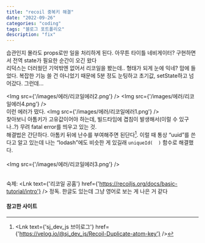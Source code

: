 ```yaml
---
title: "recoil 중복키 해결"
date: "2022-09-26"
categories: "coding"
tags: "블로그 포트폴리오"
description: "fix"
---
```


습관인지 몰라도 props로만 일을 처리하게 된다. 아무튼 타이틀 네비게이터? 구현하면서 전역 state가 필요한 순간이 오긴 왔다  
리덕스는 더러웠던 기억밖엔 없어서 리코일을 봤는데.. 형태가 되게 눈에 익네? 맘에 들었다. 복잡한 기능 쓸 건 아니었기 때문에 5분 정도 눈팅하고 초기값, setState하고 넘어갔다. 그런데...

<Img src={'/images/에러/리코일에러2.png'} />
<Img src={'/images/에러/리코일에러4.png'} />
<br/>
이런 에러가 떴다.
<Img src={'/images/에러/리코일에러1.png'} />
<br/>
찾아보니 아톰키가 고유값이어야 하는데, 빌드타임에 겹침이 발생해서(이럴 수 있구나..?) 무려 fatal error를 띄우고 있는 것.  
해결법은 간단하다. 아톰키 뒤에 난수를 부여해주면 된단다[^1]. 이럴 때 통상 <q>uuid</q>를 쓴다고 알고 있는데 나는 <q>lodash</q>에도 비슷한 게 있길래 `uniqueId(  )` 함수로 해결했다.   
<br/>
<Img src={'/images/에러/리코일에러3.png'} />
<br/>
<br/>

숙제: <Lnk text={'리코일 공홈'} href={'https://recoiljs.org/docs/basic-tutorial/intro'} /> 정독. 한글도 있는데 그냥 영어로 보는 게 나은 거 같다
<br/>
#### 참고한 사이트
[^1]: <Lnk text={'sj_dev_js 브이로그'} href={'https://velog.io/@sj_dev_js/Recoil-Duplicate-atom-key'} />